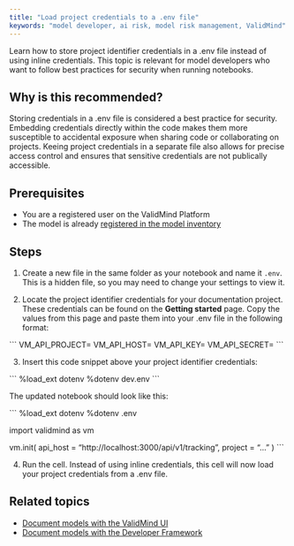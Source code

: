```yaml
---
title: "Load project credentials to a .env file"
keywords: "model developer, ai risk, model risk management, ValidMind"
---
```


Learn how to store project identifier credentials in a .env file instead of using inline credentials. This topic is relevant for model developers who want to follow best practices for security when running notebooks.

## Why is this recommended?

Storing credentials in a .env file is considered a best practice for security. Embedding credentials directly within the code makes them more susceptible to accidental exposure when sharing code or collaborating on projects. Keeing project credentials in a separate file also allows for precise access control and ensures that sensitive credentials are not publically accessible.


## Prerequisites

* You are a registered user on the ValidMind Platform
* The model is already [registered in the model inventory](register-models.qmd)

## Steps

1. Create a new file in the same folder as your notebook and name it `.env`. This is a hidden file, so you may need to change your settings to view it.

2. Locate the project identifier credentials for your documentation project. These credentials can be found on the **Getting started** page. Copy the values from this page and paste them into your .env file in the following format:

\```
VM_API_PROJECT=<Project Identifier>
VM_API_HOST=<API Host URL>
VM_API_KEY=<API Key>
VM_API_SECRET=<API Secret>
\```

3. Insert this code snippet above your project identifier credentials:

\```
%load_ext dotenv
%dotenv dev.env
\```

The updated notebook should look like this: 

\```
%load_ext dotenv
%dotenv .env

import validmind as vm

vm.init(
  api_host = "http://localhost:3000/api/v1/tracking",
  project = "..."
)
\```


4. Run the cell. Instead of using inline credentials, this cell will now load your project credentials from a .env file.

<!---
## Troubleshooting

[Include any common issues or errors that may arise during the task and how to resolve them.]
--->

## Related topics
* [Document models with the ValidMind UI](document-models-with-ui.qmd)
* [Document models with the Developer Framework](document-models-with-framework.qmd)
